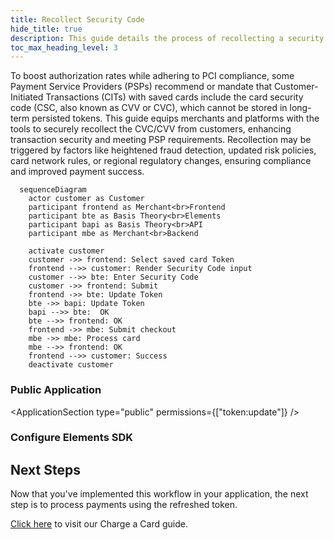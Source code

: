 ```yaml
---
title: Recollect Security Code
hide_title: true
description: This guide details the process of recollecting a security code for a saved card by patching an existing token using a secure element.
toc_max_heading_level: 3
---
```




<Intro
  title="Recollect Security Code"
  caption="Securely recapture CVC codes for saved cards with a simple, efficient tool."
/>

To boost authorization rates while adhering to PCI compliance, some Payment Service Providers (PSPs) recommend or mandate that Customer-Initiated Transactions (CITs) with saved cards include the card security code (CSC, also known as CVV or CVC), which cannot be stored in long-term persisted tokens. This guide equips merchants and platforms with the tools to securely recollect the CVC/CVV from customers, enhancing transaction security and meeting PSP requirements. Recollection may be triggered by factors like heightened fraud detection, updated risk policies, card network rules, or regional regulatory changes, ensuring compliance and improved payment success.

```mermaid
  sequenceDiagram
    actor customer as Customer
    participant frontend as Merchant<br>Frontend
    participant bte as Basis Theory<br>Elements
    participant bapi as Basis Theory<br>API
    participant mbe as Merchant<br>Backend

    activate customer
    customer ->> frontend: Select saved card Token
    frontend -->> customer: Render Security Code input
    customer -->> bte: Enter Security Code
    customer ->> frontend: Submit
    frontend ->> bte: Update Token
    bte ->> bapi: Update Token
    bapi -->> bte:  OK
    bte -->> frontend: OK
    frontend ->> mbe: Submit checkout
    mbe ->> mbe: Process card
    mbe -->> frontend: OK
    frontend -->> customer: Success
    deactivate customer
```
### Public Application

<ApplicationSection type="public" permissions={["token:update"]} />

### Configure Elements SDK

<ConfigureElementsSection />

<AddCvcElementSection />

<UpdateTokenCvcSection />

<AuthenticateCardSection type="token"/>

## Next Steps

Now that you've implemented this workflow in your application, the next step is to process payments using the refreshed token.

[Click here](/docs/card-payments/charge-card#using-the-pan) to visit our Charge a Card guide.
